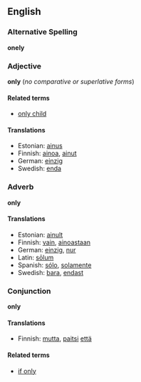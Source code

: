 ==English==

===Alternative Spelling===
'''onely'''

===Adjective===
'''only''' (''no comparative or superlative forms'')

====Related terms====
*[[only child]]

====Translations====
*Estonian: [[ainus]]
*Finnish: [[ainoa]], [[ainut]]
*German: [[einzig]]
*Swedish: [[enda#Swedish|enda]]

===Adverb===
'''only'''

====Translations====
*Estonian: [[ainult]]
*Finnish: [[vain#Finnish|vain]], [[ainoastaan]]
*German: [[einzig]], [[nur#German|nur]]
*Latin: [[solum|sōlum]]
*Spanish: [[sólo]], [[solamente]]
*Swedish: [[bara#Swedish|bara]], [[endast#Swedish|endast]]

===Conjunction===
'''only'''

====Translations====
*Finnish: [[mutta]], [[paitsi]] [[että]]

====Related terms====
*[[if only]]